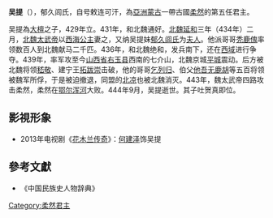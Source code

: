 '''吴提'''（{{bd|？||444年|catIdx=Yu,郁}}），郁久闾氏，自号敕连可汗，為[[亞洲|亞洲]][[蒙古|蒙古]]一帶古國[[柔然|柔然]]的第五任君主。

吴提為[[大檀_(可汗)|大檀]]之子，429年立。431年，和北魏通好。[[北魏|北魏]][[延和_(北魏)|延和]]三年（434年）二月，[[北魏太武帝|北魏太武帝]]以[[西海公主|西海公主]]妻之，又纳吴提妹[[闾昭仪_(北魏太武帝)|郁久闾氏]]为[[夫人_(位号)|夫人]]。他派哥哥[[秃鹿傀|秃鹿傀]]率领数百人到北魏献马二千匹。436年，和北魏绝和，发兵南下，还在[[西域|西域]]进行争夺。439年，率军攻至今[[山西省|山西省]][[右玉县|右玉县]]西南的七介山，北魏京城[[平城遗址|平城]]震动。后方被北魏将领[[嵇敬|嵇敬]]、建宁王[[拓跋崇|拓跋崇]]击破，他的哥哥[[乞列归|乞列归]]、伯父[[他吾无鹿胡|他吾无鹿胡]]等五百将领被魏军所俘，于是被迫撤退，同盟的[[北凉|北凉]]也被北魏消灭。443年，魏太武帝四路攻击柔然，柔然在[[鄂尔浑河|鄂尔浑河]]大败。444年9月，吴提逝世。其子吐贺真即位。

== 影視形象 ==
*2013年电视剧《[[花木兰传奇|花木兰传奇]]》：[[何建泽|何建泽]]饰吴提

{{start box}}
{{s-before|[[大檀_(可汗)|大檀]]}}
{{s-title|[[柔然|柔然]]可汗|429年立}}
{{s-after|[[吐贺真|吐贺真]]}}
{{end box}}
==參考文獻==
*《中国民族史人物辞典》
{{柔然可汗}}
[[Category:柔然君主|Category:柔然君主]]